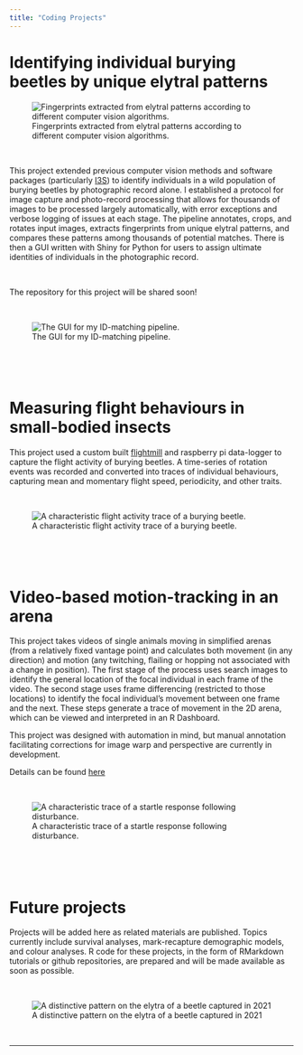 ```yaml
---
title: "Coding Projects"
---
```


# Identifying individual burying beetles by unique elytral patterns

![Fingerprints extracted from elytral patterns according to different computer vision algorithms.](images/fingerprint_examples_white.svg)

\

This project extended previous computer vision methods and software packages (particularly [I3S](https://reijns.com/i3s/)) to identify individuals in a wild population of burying beetles by photographic record alone. I established a protocol for image capture and photo-record processing that allows for thousands of images to be processed largely automatically, with error exceptions and verbose logging of issues at each stage. The pipeline annotates, crops, and rotates input images, extracts fingerprints from unique elytral patterns, and compares these patterns among thousands of potential matches. There is then a GUI written with Shiny for Python for users to assign ultimate identities of individuals in the photographic record.

\

The repository for this project will be shared soon!

\

![The GUI for my ID-matching pipeline.](images/gui_example.svg)

\

\

# Measuring flight behaviours in small-bodied insects

This project used a custom built [flightmill](https://kynandelaney.github.io/practical_projects.html) and raspberry pi data-logger to capture the flight activity of burying beetles. A time-series of rotation events was recorded and converted into traces of individual behaviours, capturing mean and momentary flight speed, periodicity, and other traits. 

\

![A characteristic flight activity trace of a burying beetle.](images/speed_plot.svg)

\

\

# Video-based motion-tracking in an arena

This project takes videos of single animals moving in simplified arenas (from a relatively fixed vantage point) and calculates both movement (in any direction) and motion (any twitching, flailing or hopping not associated with a change in position). The first stage of the process uses search images to identify the general location of the focal individual in each frame of the video. The second stage uses frame differencing (restricted to those locations) to identify the focal individual's movement between one frame and the next. These steps generate a trace of movement in the 2D arena, which can be viewed and interpreted in an R Dashboard.

This project was designed with automation in mind, but manual annotation facilitating corrections for image warp and perspective are currently in development.

Details can be found [here](https://github.com/KynanDelaney/arena-motion-tracking)

\

![A characteristic trace of a startle response following disturbance.](images/movement_dashboard.bmp)

\

\

# Future projects

Projects will be added here as related materials are published. Topics currently include survival analyses, mark-recapture demographic models, and colour analyses. R code for these projects, in the form of RMarkdown tutorials or github repositories, are prepared and will be made available as soon as possible.

\

![A distinctive pattern on the elytra of a beetle captured in 2021](images/beetle.jpeg)

\

------